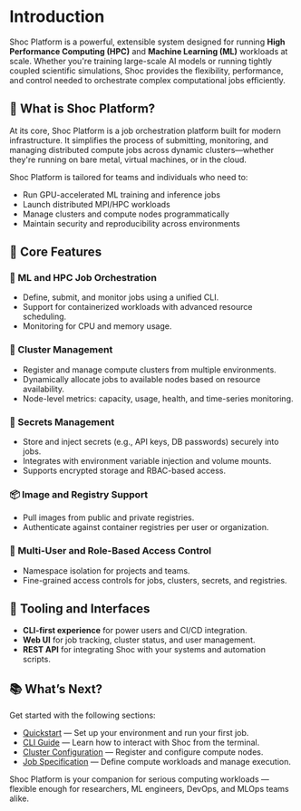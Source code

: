 # Introduction

Shoc Platform is a powerful, extensible system designed for running **High Performance Computing (HPC)** and **Machine Learning (ML)** workloads at scale. Whether you're training large-scale AI models or running tightly coupled scientific simulations, Shoc provides the flexibility, performance, and control needed to orchestrate complex computational jobs efficiently.


## 🚀 What is Shoc Platform?

At its core, Shoc Platform is a job orchestration platform built for modern infrastructure. It simplifies the process of submitting, monitoring, and managing distributed compute jobs across dynamic clusters—whether they're running on bare metal, virtual machines, or in the cloud.

Shoc Platform is tailored for teams and individuals who need to:

- Run GPU-accelerated ML training and inference jobs
- Launch distributed MPI/HPC workloads
- Manage clusters and compute nodes programmatically
- Maintain security and reproducibility across environments

## 🧩 Core Features

### 🧠 ML and HPC Job Orchestration

- Define, submit, and monitor jobs using a unified CLI.
- Support for containerized workloads with advanced resource scheduling.
- Monitoring for CPU and memory usage.

### 📡 Cluster Management

- Register and manage compute clusters from multiple environments.
- Dynamically allocate jobs to available nodes based on resource availability.
- Node-level metrics: capacity, usage, health, and time-series monitoring.

### 🔐 Secrets Management

- Store and inject secrets (e.g., API keys, DB passwords) securely into jobs.
- Integrates with environment variable injection and volume mounts.
- Supports encrypted storage and RBAC-based access.

### 📦 Image and Registry Support

- Pull images from public and private registries.
- Authenticate against container registries per user or organization.

### 👥 Multi-User and Role-Based Access Control

- Namespace isolation for projects and teams.
- Fine-grained access controls for jobs, clusters, secrets, and registries.

## 🔧 Tooling and Interfaces

- **CLI-first experience** for power users and CI/CD integration.
- **Web UI** for job tracking, cluster status, and user management.
- **REST API** for integrating Shoc with your systems and automation scripts.

## 📚 What’s Next?

Get started with the following sections:

- [Quickstart](./quickstart.md) — Set up your environment and run your first job.
- [CLI Guide](./cli.md) — Learn how to interact with Shoc from the terminal.
- [Cluster Configuration](./cluster-management.md) — Register and configure compute nodes.
- [Job Specification](./job-spec.md) — Define compute workloads and manage execution.

Shoc Platform is your companion for serious computing workloads — flexible enough for researchers, ML engineers, DevOps, and MLOps teams alike.

